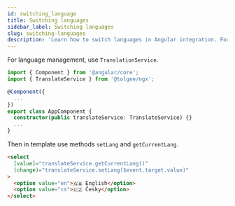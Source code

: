 ```yaml
---
id: switching_language
title: Switching languages
sidebar_label: Switching languages
slug: switching-languages
description: 'Learn how to switch languages in Angular integration. For language management, use TranslationService. Then in template use methods setLang and getCurrentLang'
---
```


For language management, use `TranslationService`.

```ts title="language.component.ts"
import { Component } from '@angular/core';
import { TranslateService } from '@tolgee/ngx';

@Component({
  ...
})
export class AppComponent {
  constructor(public translateService: TranslateService) {}
  ...
}
```

Then in template use methods `setLang` and `getCurrentLang`.

```html title="language.component.html"
<select
  [value]="translateService.getCurrentLang()"
  (change)="translateService.setLang($event.target.value)"
>
  <option value="en">🇬🇧 English</option>
  <option value="cs">🇨🇿 Česky</option>
</select>
```
